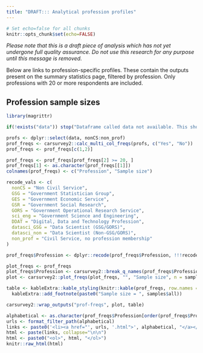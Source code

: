 ```yaml
---
title: "DRAFT::: Analytical profession profiles"
---
```


```r
# Set echo=false for all chunks
knitr::opts_chunk$set(echo=FALSE)
```

*Please note that this is a draft piece of analysis which has not yet undergone full quality assurance. Do not use this research for any purpose until this message is removed.*

Below are links to profession-specific profiles. These contain the outputs present on the summary statistics page, filtered by profession. Only professions with 20 or more respondents are included.

## Profession sample sizes

``` r

library(magrittr)

if(!exists("data")) stop("Dataframe called data not available. This should be in the function enviroment of render_main_site. Check that this is available in this enviroment.")

profs <- dplyr::select(data, nonCS:non_prof)
prof_freqs <- carsurvey2::calc_multi_col_freqs(profs, c("Yes", "No"))
prof_freqs <- prof_freqs[c(1,2)]

prof_freqs <- prof_freqs[prof_freqs[2] >= 20, ]
prof_freqs[1] <- as.character(prof_freqs[[1]])
colnames(prof_freqs) <- c("Profession", "Sample size")

recode_vals <- c(
  nonCS = "Non Civil Service",
  GSG = "Government Statistician Group",
  GES = "Government Economic Service",
  GSR = "Government Social Research",
  GORS = "Government Operational Research Service",
  sci_eng = "Government Science and Engineering",
  DDAT = "Digital, Data and Technology Profession",
  datasci_GSG = "Data Scientist (GSG/GORS)",
  datasci_non = "Data Scientist (Non-GSG/GORS)",
  non_prof = "Civil Service, no profession membership"
)

prof_freqs$Profession <- dplyr::recode(prof_freqs$Profession, !!!recode_vals)

```

``` r

plot_freqs <- prof_freqs
plot_freqs$Profession <- carsurvey2::break_q_names(prof_freqs$Profession)
plot <- carsurvey2::plot_freqs(plot_freqs, "", "Sample size", n = samples$all, orientation = "h", width = 700, height = 700)

table <- kableExtra::kable_styling(knitr::kable(prof_freqs, row.names = FALSE)) %>% 
  kableExtra::add_footnote(paste0("Sample size = ", samples$all))

carsurvey2::wrap_outputs("prof-freqs", plot, table)

```

``` r

alphabetical <- as.character(prof_freqs$Profession[order(prof_freqs$Profession)])
urls <- format_filter_path(alphabetical)
links <- paste0('<li><a href="', urls, '.html">', alphabetical, "</a></li>")
html <- paste(links, collapse="\n\n")
html <- paste0("<ol>", html, "</ol>")
knitr::raw_html(html)

```

